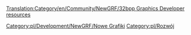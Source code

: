 [[Translation:Category/en/Community/NewGRF/32bpp Graphics Developer resources]]
<!--{{outdated|References outdated forum threads etc.  The 32bpp project referred to in this section is, as of 2017, dead}}-->{{pl/Community/Nieaktualizowane|Odnośniki do przestarzałych wątków na forum itp. Projekt 32bpp, o którym mowa w tej sekcji, od 2017 r. zanika, poza wyjątkami}}


<!--[[Category:New Graphics]] [[Category:Development]]-->

[[Category:pl/Development/NewGRF/Nowe Grafiki]] [[Category:pl/Rozwój]]